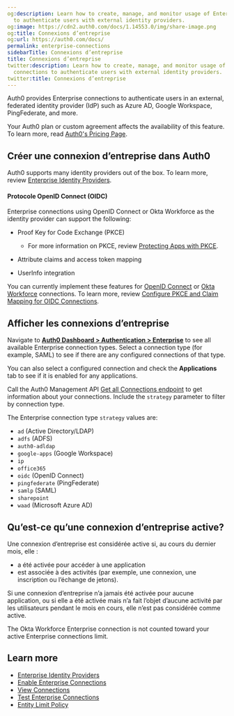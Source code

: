 ```yaml
---
og:description: Learn how to create, manage, and monitor usage of Enterprise connections
  to authenticate users with external identity providers.
og:image: https://cdn2.auth0.com/docs/1.14553.0/img/share-image.png
og:title: Connexions d’entreprise
og:url: https://auth0.com/docs/
permalink: enterprise-connections
sidebarTitle: Connexions d’entreprise
title: Connexions d’entreprise
twitter:description: Learn how to create, manage, and monitor usage of Enterprise
  connections to authenticate users with external identity providers.
twitter:title: Connexions d’entreprise
---
```


Auth0 provides Enterprise connections to authenticate users in an external, federated <Tooltip tip="Identity Provider (IdP): Service that stores and manages digital identities." cta="View Glossary" href="/docs/glossary?term=identity+provider">identity provider</Tooltip> (IdP) such as Azure AD, Google Workspace, PingFederate, and more.

<Card title="Availability varies by Auth0 plan">

Your Auth0 plan or custom agreement affects the availability of this feature. To learn more, read [Auth0's Pricing Page](https://auth0.com/pricing).

</Card>

## Créer une connexion d’entreprise dans Auth0

Auth0 supports many identity providers out of the box. To learn more, review [Enterprise Identity Providers](/docs/authenticate/identity-providers/enterprise-identity-providers).

#### Protocole OpenID Connect (OIDC)

Enterprise connections using <Tooltip tip="OpenID: Open standard for authentication that allows applications to verify users' identities without collecting and storing login information." cta="View Glossary" href="/docs/glossary?term=OpenID">OpenID</Tooltip> Connect or Okta Workforce as the identity provider can support the following:

* Proof Key for Code Exchange (PKCE)

  + For more information on PKCE, review [Protecting Apps with PKCE](https://www.oauth.com/oauth2-servers/pkce/).
* Attribute claims and <Tooltip tip="Access Token: Authorization credential, in the form of an opaque string or JWT, used to access an API." cta="View Glossary" href="/docs/glossary?term=access+token">access token</Tooltip> mapping
* UserInfo integration

You can currently implement these features for [OpenID Connect](/docs/authenticate/identity-providers/enterprise-identity-providers/oidc) or [Okta Workforce](/docs/authenticate/identity-providers/enterprise-identity-providers/okta) connections. To learn more, review [Configure PKCE and Claim Mapping for OIDC Connections](/docs/authenticate/identity-providers/enterprise-identity-providers/configure-pkce-claim-mapping-for-oidc).

## Afficher les connexions d’entreprise

<Tabs><Tab title="Dashboard">

Navigate to [**Auth0 Dashboard > Authentication > Enterprise**](https://manage.auth0.com/#/connections/enterprise) to see all available Enterprise connection types. Select a connection type (for example, SAML) to see if there are any configured connections of that type.

You can also select a configured connection and check the **Applications** tab to see if it is enabled for any applications.

</Tab><Tab title="Management API">

Call the Auth0 Management API [Get all Connections endpoint](https://auth0.com/docs/api/management/v2#!/Connections/get_connections) to get information about your connections. Include the `strategy` parameter to filter by connection type.

The Enterprise connection type `strategy` values are:

* `ad` (Active Directory/LDAP)
* `adfs` (ADFS)
* `auth0-adldap`
* `google-apps` (Google Workspace)
* `ip`
* `office365`
* `oidc` (OpenID Connect)
* `pingfederate` (PingFederate)
* `samlp` (SAML)
* `sharepoint`
* `waad` (Microsoft Azure AD)

</Tab></Tabs>

## Qu’est-ce qu’une connexion d’entreprise active?

Une connexion d’entreprise est considérée active si, au cours du dernier mois, elle :

* a été activée pour accéder à une application
* est associée à des activités (par exemple, une connexion, une inscription ou l’échange de jetons).

Si une connexion d’entreprise n’a jamais été activée pour aucune application, ou si elle a été activée mais n’a fait l’objet d’aucune activité par les utilisateurs pendant le mois en cours, elle n’est pas considérée comme active.

<Callout icon="file-lines" color="#0EA5E9" iconType="regular">

The Okta Workforce Enterprise connection is not counted toward your active Enterprise connections limit.

</Callout>

## Learn more

* [Enterprise Identity Providers](/docs/authenticate/identity-providers/enterprise-identity-providers)
* [Enable Enterprise Connections](/docs/authenticate/identity-providers/enterprise-identity-providers/enable-enterprise-connections)
* [View Connections](/docs/authenticate/identity-providers/view-connections)
* [Test Enterprise Connections](/docs/authenticate/identity-providers/enterprise-identity-providers/test-enterprise-connections)
* [Entity Limit Policy](/docs/troubleshoot/customer-support/operational-policies/entity-limit-policy)